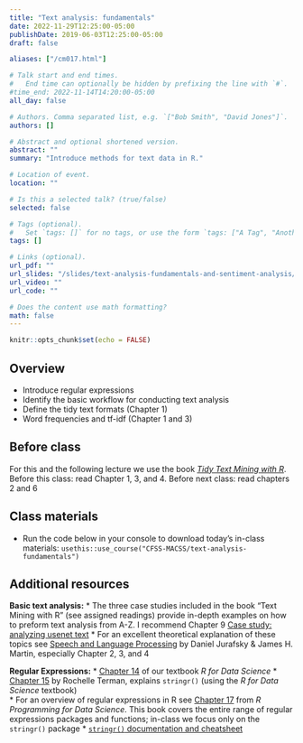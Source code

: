 ```yaml
---
title: "Text analysis: fundamentals"
date: 2022-11-29T12:25:00-05:00
publishDate: 2019-06-03T12:25:00-05:00
draft: false

aliases: ["/cm017.html"]

# Talk start and end times.
#   End time can optionally be hidden by prefixing the line with `#`.
#time_end: 2022-11-14T14:20:00-05:00
all_day: false

# Authors. Comma separated list, e.g. `["Bob Smith", "David Jones"]`.
authors: []

# Abstract and optional shortened version.
abstract: ""
summary: "Introduce methods for text data in R."

# Location of event.
location: ""

# Is this a selected talk? (true/false)
selected: false

# Tags (optional).
#   Set `tags: []` for no tags, or use the form `tags: ["A Tag", "Another Tag"]` for one or more tags.
tags: []

# Links (optional).
url_pdf: ""
url_slides: "/slides/text-analysis-fundamentals-and-sentiment-analysis/"
url_video: ""
url_code: ""

# Does the content use math formatting?
math: false
---
```


```r
knitr::opts_chunk$set(echo = FALSE)
```

## Overview

* Introduce regular expressions
* Identify the basic workflow for conducting text analysis
* Define the tidy text formats (Chapter 1)
* Word frequencies and tf-idf (Chapter 1 and 3)

<!-- 
* Demonstrate how to conduct sentiment analysis using twitter
* Explain how to generate and interpret a wordcloud -->


## Before class

For this and the following lecture we use the book [*Tidy Text Mining with R*](http://tidytextmining.com/). Before this class: read Chapter 1, 3, and 4. Before next class: read chapters 2 and 6

## Class materials

* Run the code below in your console to download today’s in-class materials: `usethis::use_course("CFSS-MACSS/text-analysis-fundamentals")`


<!--
* [Text analysis: basic workflow](/notes/text-analysis-workflow/)
* [Practicing `tidytext` with song titles](/notes/song-titles-exercise/)
* [Practicing sentiment analysis with Harry Potter](/notes/harry-potter-exercise/)
* Trump twitter account: https://twitter.com/realdonaldtrump
* [Practicing tidytext with Hamilton](/notes/hamilton/)
-->


## Additional resources

**Basic text analysis:**
* The three case studies included in the book "Text Mining with R" (see assigned readings) provide in-depth examples on how to preform text analysis from A-Z. I recommend Chapter 9  [Case study: analyzing usenet text](https://www.tidytextmining.com/usenet.html)
* For an excellent theoretical explanation of these topics see [Speech and Language Processing](https://web.stanford.edu/~jurafsky/slp3/) by Daniel Jurafsky & James H. Martin, especially Chapter 2, 3, and 4

**Regular Expressions:**
* [Chapter 14](https://r4ds.had.co.nz/strings.html#strings) of our textbook *R for Data Science* 
* [Chapter 15](https://plsc-31101.github.io/course/strings-and-regular-expressions.html#applying-regex)  by Rochelle Terman, explains `stringr()` (using the *R for Data Science* textbook)  
* For an overview of regular expressions in R see [Chapter 17](https://bookdown.org/rdpeng/rprogdatascience/regular-expressions.html#the-stringr-package) from *R Programming for Data Science*. This book covers the entire range of regular expressions packages and functions; in-class we focus only on the `stringr()` package
* [`stringr()` documentation and cheatsheet](https://stringr.tidyverse.org/)
